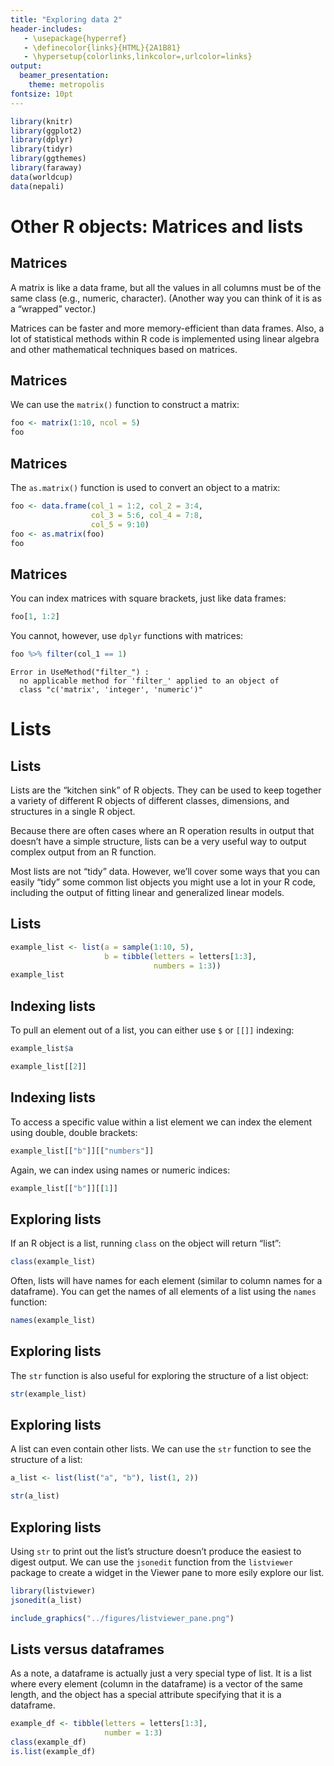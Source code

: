 ```yaml
---
title: "Exploring data 2"
header-includes:
   - \usepackage{hyperref}
   - \definecolor{links}{HTML}{2A1B81}
   - \hypersetup{colorlinks,linkcolor=,urlcolor=links}
output:
  beamer_presentation:
    theme: metropolis
fontsize: 10pt
---
```


```r
library(knitr)
library(ggplot2)
library(dplyr)
library(tidyr)
library(ggthemes)
library(faraway)
data(worldcup)
data(nepali)
```

# Other R objects: Matrices and lists

## Matrices

A matrix is like a data frame, but all the values in all columns must be of the same class (e.g., numeric, character). (Another way you can think of it is as a "wrapped" vector.)

Matrices can be faster and more memory-efficient than data frames. Also, a lot of statistical
methods within R code is implemented using linear algebra and other mathematical 
techniques based on matrices.

## Matrices

We can use the `matrix()` function to construct a matrix:

```r
foo <- matrix(1:10, ncol = 5)
foo
```

## Matrices

The `as.matrix()` function is used to convert an object to a matrix:

```r
foo <- data.frame(col_1 = 1:2, col_2 = 3:4,
                  col_3 = 5:6, col_4 = 7:8,
                  col_5 = 9:10)
foo <- as.matrix(foo)
foo
```

## Matrices

You can index matrices with square brackets, just like data frames: 

```r
foo[1, 1:2]
```

You cannot, however, use `dplyr` functions with matrices: 

```r
foo %>% filter(col_1 == 1)
```
```
Error in UseMethod("filter_") : 
  no applicable method for 'filter_' applied to an object of 
  class "c('matrix', 'integer', 'numeric')"
```

# Lists

## Lists

Lists are the "kitchen sink" of R objects. They can be used to keep together a variety of different R objects of different classes, dimensions, and structures in a single R object. 

Because there are often cases where an R operation results in output that doesn't have a simple structure, lists can be a very useful way to output complex output from an R function. 

Most lists are not "tidy" data. However, we'll cover some ways that you can easily "tidy" some common list objects you might use a lot in your R code, including the output of fitting linear and generalized linear models.

## Lists

```r
example_list <- list(a = sample(1:10, 5), 
                     b = tibble(letters = letters[1:3], 
                                numbers = 1:3))
example_list
```

## Indexing lists

To pull an element out of a list, you can either use `$` or `[[]]` indexing:

```r
example_list$a
```

```r
example_list[[2]]
```

## Indexing lists


To access a specific value within a list element we can index the element using double, double brackets:

```r
example_list[["b"]][["numbers"]]
```

Again, we can index using names or numeric indices:

```r
example_list[["b"]][[1]]
```

## Exploring lists

If an R object is a list, running `class` on the object will return "list": 

```r
class(example_list)
```

Often, lists will have names for each element (similar to column names for a dataframe). You can get the names of all elements of a list using the `names` function: 

```r
names(example_list)
```

## Exploring lists

The `str` function is also useful for exploring the structure of a list object: 

\footnotesize

```r
str(example_list)
```

## Exploring lists

A list can even contain other lists. We can use the `str` function to see the structure of a list:

```r
a_list <- list(list("a", "b"), list(1, 2))

str(a_list)
```

## Exploring lists

Using `str` to print out the list's structure doesn't produce the easiest to digest output. We can use the `jsonedit` function from the `listviewer` package to create a widget in the Viewer pane to more esily explore our list.

```r
library(listviewer)
jsonedit(a_list)
```

```r
include_graphics("../figures/listviewer_pane.png")
```

<!-- ## Exploring lists -->

<!-- Sometimes you'll see unnecessary lists-of-lists, perhaps when importing data into R created. Or a list with multiple elements that you would like to combine.  -->

<!-- \footnotesize -->

<!-- ```{r cakl, warning = FALSE} -->
<!-- library(purrr) -->
<!-- a_list -->
<!-- ``` -->

<!-- ## Exploring lists -->

<!-- You can remove a level of hierarchy from a list using the `flatten` function from the `purrr` package: -->

<!-- \footnotesize -->

<!-- ```{r} -->
<!-- flatten(a_list) -->
<!-- ``` -->


## Lists versus dataframes

As a note, a dataframe is actually just a very special type of list. It is a list where every element (column in the dataframe) is a vector of the same length, and the object has a special attribute specifying that it is a dataframe. 

```r
example_df <- tibble(letters = letters[1:3], 
                     number = 1:3)
class(example_df)
is.list(example_df)
```
